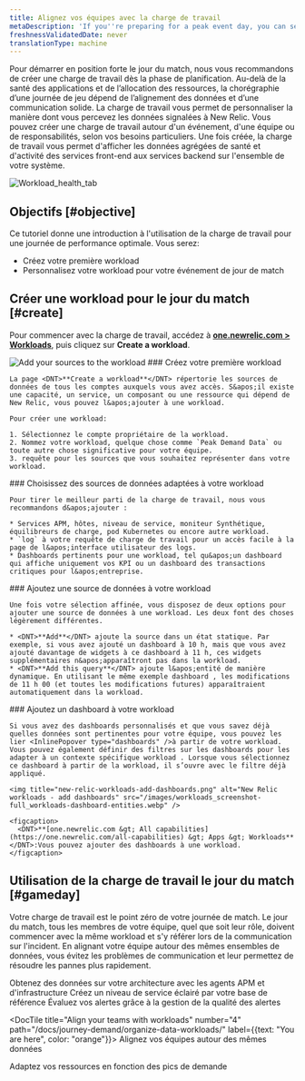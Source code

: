 ```yaml
---
title: Alignez vos équipes avec la charge de travail
metaDescription: 'If you''re preparing for a peak event day, you can set up workloads that put the most relevant data in front of the teams that need it.'
freshnessValidatedDate: never
translationType: machine
---
```


Pour démarrer en position forte le jour du match, nous vous recommandons de créer une charge de travail dès la phase de planification. Au-delà de la santé des applications et de l’allocation des ressources, la chorégraphie d’une journée de jeu dépend de l’alignement des données et d’une communication solide. La charge de travail vous permet de personnaliser la manière dont vous percevez les données signalées à New Relic. Vous pouvez créer une charge de travail autour d&apos;un événement, d&apos;une équipe ou de responsabilités, selon vos besoins particuliers. Une fois créée, la charge de travail vous permet d&apos;afficher les données agrégées de santé et d&apos;activité des services front-end aux services backend sur l&apos;ensemble de votre système.

<img title="Workload_health_tab" alt="Workload_health_tab" src="/images/workloads_screenshot-full_workload-health-tab.webp" />

## Objectifs [#objective]

Ce tutoriel donne une introduction à l&apos;utilisation de la charge de travail pour une journée de performance optimale. Vous serez:

* Créez votre première workload
* Personnalisez votre workload pour votre événement de jour de match

## Créer une workload pour le jour du match [#create]

Pour commencer avec la charge de travail, accédez à <DNT>**[one.newrelic.com &gt; Workloads](https://one.newrelic.com/workloads)**</DNT>, puis cliquez sur <DNT>**Create a workload**</DNT>.

<img title="Add sources to workload" alt="Add your sources to the workload" src="/images/apm_screenshot-crop_add-sources-to-workload.webp" />

<Steps>
  <Step>
    ### Créez votre première workload

    La page <DNT>**Create a workload**</DNT> répertorie les sources de données de tous les comptes auxquels vous avez accès. S&apos;il existe une capacité, un service, un composant ou une ressource qui dépend de New Relic, vous pouvez l&apos;ajouter à une workload.

    Pour créer une workload:

    1. Sélectionnez le compte propriétaire de la workload.
    2. Nommez votre workload, quelque chose comme `Peak Demand Data` ou toute autre chose significative pour votre équipe.
    3. requête pour les sources que vous souhaitez représenter dans votre workload.
  </Step>

  <Step>
    ### Choisissez des sources de données adaptées à votre workload

    Pour tirer le meilleur parti de la charge de travail, nous vous recommandons d&apos;ajouter :

    * Services APM, hôtes, niveau de service, moniteur Synthétique, équilibreurs de charge, pod Kubernetes ou encore autre workload.
    * `log` à votre requête de charge de travail pour un accès facile à la page de l&apos;interface utilisateur des logs.
    * Dashboards pertinents pour une workload, tel qu&apos;un dashboard qui affiche uniquement vos KPI ou un dashboard des transactions critiques pour l&apos;entreprise.
  </Step>

  <Step>
    ### Ajoutez une source de données à votre workload

    Une fois votre sélection affinée, vous disposez de deux options pour ajouter une source de données à une workload. Les deux font des choses légèrement différentes.

    * <DNT>**Add**</DNT> ajoute la source dans un état statique. Par exemple, si vous avez ajouté un dashboard à 10 h, mais que vous avez ajouté davantage de widgets à ce dashboard à 11 h, ces widgets supplémentaires n&apos;apparaîtront pas dans la workload.
    * <DNT>**Add this query**</DNT> ajoute l&apos;entité de manière dynamique. En utilisant le même exemple dashboard , les modifications de 11 h 00 (et toutes les modifications futures) apparaîtraient automatiquement dans la workload.
  </Step>

  <Step>
    ### Ajoutez un dashboard à votre workload

    Si vous avez des dashboards personnalisés et que vous savez déjà quelles données sont pertinentes pour votre équipe, vous pouvez les lier <InlinePopover type="dashboards" />à partir de votre workload. Vous pouvez également définir des filtres sur les dashboards pour les adapter à un contexte spécifique workload . Lorsque vous sélectionnez ce dashboard à partir de la workload, il s’ouvre avec le filtre déjà appliqué.

    <img title="new-relic-workloads-add-dashboards.png" alt="New Relic workloads - add dashboards" src="/images/workloads_screenshot-full_workloads-dashboard-entities.webp" />

    <figcaption>
      <DNT>**[one.newrelic.com &gt; All capabilities](https://one.newrelic.com/all-capabilities) &gt; Apps &gt; Workloads**</DNT>:Vous pouvez ajouter des dashboards à une workload.
    </figcaption>
  </Step>
</Steps>

## Utilisation de la charge de travail le jour du match [#gameday]

Votre charge de travail est le point zéro de votre journée de match. Le jour du match, tous les membres de votre équipe, quel que soit leur rôle, doivent commencer avec la même workload et s&apos;y référer lors de la communication sur l&apos;incident. En alignant votre équipe autour des mêmes ensembles de données, vous évitez les problèmes de communication et leur permettez de résoudre les pannes plus rapidement.

<DocTiles numbered>
  <DocTile title="Get started" path="/docs/journey-demand/get-started">
    Obtenez des données sur votre architecture avec les agents APM et d&apos;infrastructure
  </DocTile>

  <DocTile title="Create service levels for gameday" path="/docs/journey-demand/find-your-baseline/">
    Créez un niveau de service éclairé par votre base de référence
  </DocTile>
</DocTiles>

<DocTiles>
  <DocTile title="Reduce noise with quality alerts" number="3" path="/docs/journey-demand/create-quality-alerts/">
    Évaluez vos alertes grâce à la gestion de la qualité des alertes
  </DocTile>

  <DocTile title="Align your teams with workloads" number="4" path="/docs/journey-demand/organize-data-workloads/" label={{text: "You are here", color: "orange"}}>
    Alignez vos équipes autour des mêmes données
  </DocTile>

  <DocTile title="Autoscale your infrastructure with Kubernetes" number="5" path="/docs/journey-demand/autoscale-your-infra/">
    Adaptez vos ressources en fonction des pics de demande
  </DocTile>
</DocTiles>